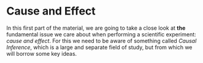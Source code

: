 # Cause and Effect {#sec-cause-and-effect}

In this first part of the material, we are going to take a close look at **the** fundamental issue we care about when performing a scientific experiment: _cause and effect_. For this we need to be aware of something called _Causal Inference_, which is a large and separate field of study, but from which we will borrow some key ideas.

